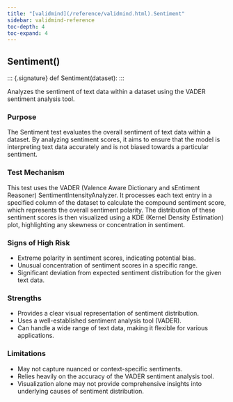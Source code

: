 ```yaml
---
title: "[validmind](/reference/validmind.html).Sentiment"
sidebar: validmind-reference
toc-depth: 4
toc-expand: 4
---
```


## Sentiment[()]{.muted}

<!-- function.qmd.jinja2 - function signature -->

::: {.signature} <span class="signature pdoc-code multiline"> <span class="kw">def</span> <span class="name">Sentiment</span>(<span class="param"><span class="n">dataset</span></span>):</span> </span> :::

Analyzes the sentiment of text data within a dataset using the VADER sentiment analysis tool.

### Purpose

The Sentiment test evaluates the overall sentiment of text data within a dataset. By analyzing sentiment scores, it aims to ensure that the model is interpreting text data accurately and is not biased towards a particular sentiment.

### Test Mechanism

This test uses the VADER (Valence Aware Dictionary and sEntiment Reasoner) SentimentIntensityAnalyzer. It processes each text entry in a specified column of the dataset to calculate the compound sentiment score, which represents the overall sentiment polarity. The distribution of these sentiment scores is then visualized using a KDE (Kernel Density Estimation) plot, highlighting any skewness or concentration in sentiment.

### Signs of High Risk

- Extreme polarity in sentiment scores, indicating potential bias.
- Unusual concentration of sentiment scores in a specific range.
- Significant deviation from expected sentiment distribution for the given text data.

### Strengths

- Provides a clear visual representation of sentiment distribution.
- Uses a well-established sentiment analysis tool (VADER).
- Can handle a wide range of text data, making it flexible for various applications.

### Limitations

- May not capture nuanced or context-specific sentiments.
- Relies heavily on the accuracy of the VADER sentiment analysis tool.
- Visualization alone may not provide comprehensive insights into underlying causes of sentiment distribution.
